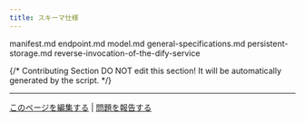 ```yaml
---
title: スキーマ仕様
---
```



<Card title="manifest.md" icon="link" href="manifest.md">
  manifest.md
</Card>

<Card title="endpoint.md" icon="link" href="endpoint.md">
  endpoint.md
</Card>

<Card title="model.md" icon="link" href="reverse-invocation-of-the-dify-service/model.md">
  model.md
</Card>

<Card title="general-specifications.md" icon="link" href="general-specifications.md">
  general-specifications.md
</Card>

<Card title="persistent-storage.md" icon="link" href="persistent-storage.md">
  persistent-storage.md
</Card>

<Card title="reverse-invocation-of-the-dify-service" icon="link" href="reverse-invocation-of-the-dify-service/">
  reverse-invocation-of-the-dify-service
</Card>

{/*
Contributing Section
DO NOT edit this section!
It will be automatically generated by the script.
*/}

---

[このページを編集する](https://github.com/langgenius/dify-docs/edit/main/ja-jp/plugins/schema-definition/README.mdx) | [問題を報告する](https://github.com/langgenius/dify-docs/issues/new?template=docs.yml)

